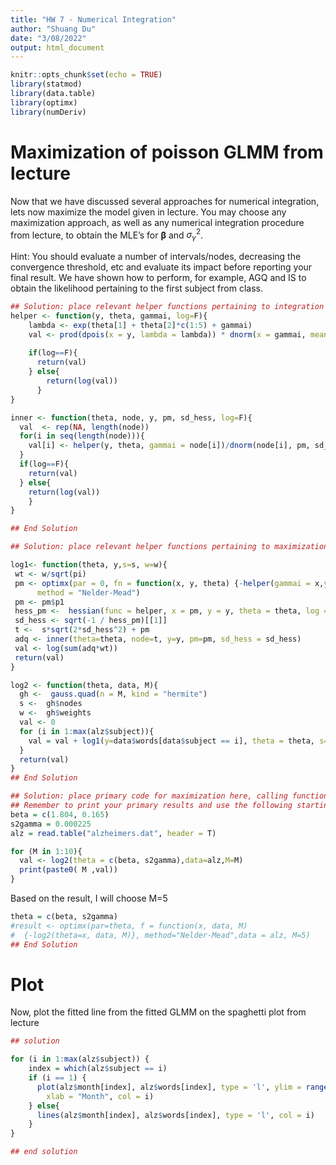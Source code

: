 ```yaml
---
title: "HW 7 - Numerical Integration"
author: "Shuang Du"
date: "3/08/2022"
output: html_document
---
```


```r
knitr::opts_chunk$set(echo = TRUE)
library(statmod)
library(data.table)
library(optimx)
library(numDeriv)
```

# Maximization of poisson GLMM from lecture

Now that we have discussed several approaches for numerical integration, lets now maximize the model given in lecture.  You may choose any maximization approach, as well as any numerical integration procedure from lecture, to obtain the MLE's for $\boldsymbol{\beta}$ and $\sigma_{\gamma}^2$.  

Hint: You should evaluate a number of intervals/nodes, decreasing the convergence threshold, etc and evaluate its impact before reporting your final result. We have shown how to perform, for example, AGQ and IS to obtain the likelihood pertaining to the first subject from class. 

```r
## Solution: place relevant helper functions pertaining to integration here 
helper <- function(y, theta, gammai, log=F){
    lambda <- exp(theta[1] + theta[2]*c(1:5) + gammai)
    val <- prod(dpois(x = y, lambda = lambda)) * dnorm(x = gammai, mean = 0, sd = sqrt(theta[3]))
    
    if(log==F){
      return(val)
    } else{
        return(log(val))
      }
}

inner <- function(theta, node, y, pm, sd_hess, log=F){
  val  <- rep(NA, length(node))
  for(i in seq(length(node))){
    val[i] <- helper(y, theta, gammai = node[i])/dnorm(node[i], pm, sd_hess)
  }
  if(log==F){
    return(val)
  } else{
    return(log(val))
    }
}

## End Solution
```


```r
## Solution: place relevant helper functions pertaining to maximization here (likelihood etc)

log1<- function(theta, y,s=s, w=w){
 wt <- w/sqrt(pi)
 pm <- optimx(par = 0, fn = function(x, y, theta) {-helper(gammai = x,y = y,theta = theta)}, y = y, theta = theta,
      method = "Nelder-Mead")
 pm <- pm$p1
 hess_pm <-  hessian(func = helper, x = pm, y = y, theta = theta, log = T)
 sd_hess <- sqrt(-1 / hess_pm)[[1]]
 t <-  s*sqrt(2*sd_hess^2) + pm
 adq <- inner(theta=theta, node=t, y=y, pm=pm, sd_hess = sd_hess)
 val <- log(sum(adq*wt))
 return(val)
}

log2 <- function(theta, data, M){ 
  gh <-  gauss.quad(n = M, kind = "hermite")
  s <-  gh$nodes
  w <-  gh$weights
  val <- 0
  for (i in 1:max(alz$subject)){
    val = val + log1(y=data$words[data$subject == i], theta = theta, s=s, w=w)
  }
  return(val)
}
## End Solution

```

```r

## Solution: place primary code for maximization here, calling functions in the above two sections
## Remember to print your primary results and use the following starting values
beta = c(1.804, 0.165)
s2gamma = 0.000225
alz = read.table("alzheimers.dat", header = T)

for (M in 1:10){
  val <- log2(theta = c(beta, s2gamma),data=alz,M=M)
  print(paste0( M ,val)) 
}
```
Based on the result, I will choose M=5
```r
theta = c(beta, s2gamma)
#result <- optimx(par=theta, f = function(x, data, M)
#  {-log2(theta=x, data, M)}, method="Nelder-Mead",data = alz, M=5)
## End Solution


```

# Plot

Now, plot the fitted line from the fitted GLMM on the spaghetti plot from lecture

```r
## solution

for (i in 1:max(alz$subject)) {
    index = which(alz$subject == i)
    if (i == 1) {
      plot(alz$month[index], alz$words[index], type = 'l', ylim = range(alz$words), ylab = "Words",
        xlab = "Month", col = i)
    } else{
      lines(alz$month[index], alz$words[index], type = 'l', col = i)
    }
}

## end solution
```